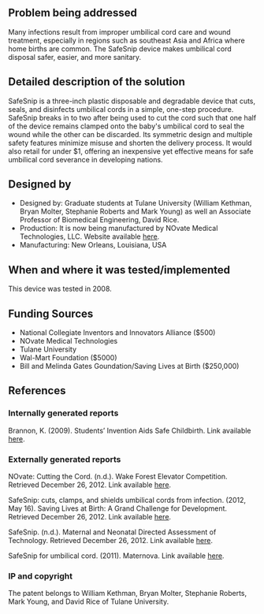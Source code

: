 {{Medical Device
|Health Topic=Child mortality, Maternal mortality
|Classification=Preventative
|Scope=Clinical trial
|Location=Africa, Asia
|Image=Safesnip.jpg
}}
==Problem being addressed==
Many infections result from improper umbilical cord care and wound treatment, especially in regions such as southeast Asia and Africa where home births are common.  The SafeSnip device makes umbilical cord disposal safer, easier, and more sanitary.

==Detailed description of the solution==
SafeSnip is a three-inch plastic disposable and degradable device that cuts, seals, and disinfects umbilical cords in a simple, one-step procedure. SafeSnip breaks in to two after being used to cut the cord such that one half of the device remains clamped onto the baby's umbilical cord to seal the wound while the other can be discarded.  Its symmetric design and multiple safety features minimize misuse and shorten the delivery process. It would also retail for under $1, offering an inexpensive yet effective means for safe umbilical cord severance in developing nations.

==Designed by==
*Designed by: Graduate students at Tulane University (William Kethman, Bryan Molter, Stephanie Roberts and Mark Young) as well an Associate Professor of Biomedical Engineering, David Rice.
*Production:  It is now being manufactured by NOvate Medical Technologies, LLC.  Website available [http://novatemedical.com/ here].
*Manufacturing: New Orleans, Louisiana, USA

==When and where it was tested/implemented ==
This device was tested in 2008.

==Funding Sources==
*National Collegiate Inventors and Innovators Alliance ($500)
*NOvate Medical Technologies
*Tulane University
*Wal-Mart Foundation ($5000)
*Bill and Melinda Gates Goundation/Saving Lives at Birth ($250,000)

==References==
===Internally generated reports===
Brannon, K. (2009). Students’ Invention Aids Safe Childbirth. Link available [http://tulane.edu/news/newwave/081809_safesnip.cfm here].

===Externally generated reports===
NOvate: Cutting the Cord. (n.d.). Wake Forest Elevator Competition. Retrieved December
26, 2012. Link available [http://2010.elevatorcompetitionlive.com/2010/03/27/novate-cutting-the-cord/ here].

SafeSnip: cuts, clamps, and shields umbilical cords from infection. (2012, May 16). Saving Lives at Birth: A Grand Challenge for Development. Retrieved December 26, 2012. Link available [http://www.savinglivesatbirth.net/summaries/84 here].

SafeSnip. (n.d.). Maternal and Neonatal Directed Assessment of Technology. Retrieved
December 26, 2012. Link available [http://mnhtech.org/technology/technologies-in-development/safesnip/ here].

SafeSnip for umbilical cord. (2011). Maternova. Link available [http://maternova.net/health-innovations/safesnip-umbilical-cord here].

===IP and copyright===
The patent belongs to William Kethman, Bryan Molter, Stephanie Roberts, Mark Young, and David Rice of Tulane University.